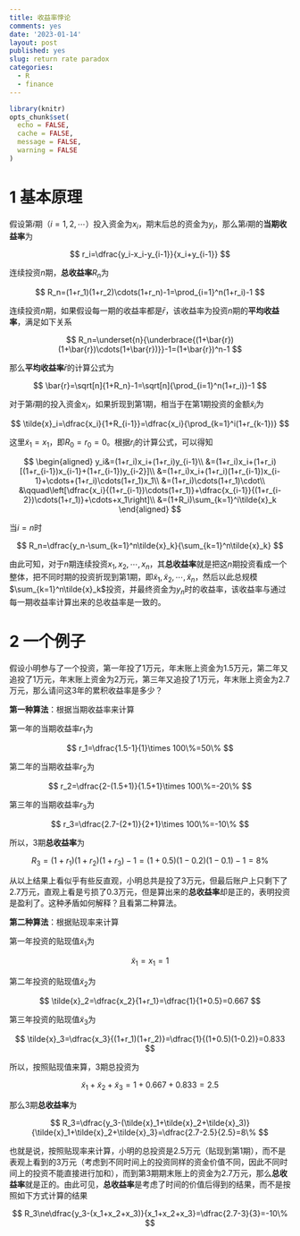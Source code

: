 ```yaml
---
title: 收益率悖论
comments: yes
date: '2023-01-14'
layout: post
published: yes
slug: return rate paradox
categories:
  - R
  - finance
---
```


```r
library(knitr)
opts_chunk$set(
  echo = FALSE,
  cache = FALSE,
  message = FALSE,
  warning = FALSE
)
```

# 1 基本原理

假设第$i$期（$i=1,\,2,\,\cdots$）投入资金为$x_i$，期末后总的资金为$y_i$，那么第$i$期的**当期收益率**为

$$
r_i=\dfrac{y_i-x_i-y_{i-1}}{x_i+y_{i-1}}
$$

连续投资$n$期，**总收益率**$R_n$为

$$
R_n=(1+r_1)(1+r_2)\cdots(1+r_n)-1=\prod_{i=1}^n(1+r_i)-1
$$

连续投资$n$期，如果假设每一期的收益率都是$\bar{r}$，该收益率为投资$n$期的**平均收益率**，满足如下关系

$$
R_n=\underset{n}{\underbrace{(1+\bar{r})(1+\bar{r})\cdots(1+\bar{r})}}-1=(1+\bar{r})^n-1
$$

那么**平均收益率**$\bar{r}$的计算公式为

$$
\bar{r}=\sqrt[n]{1+R_n}-1=\sqrt[n]{\prod_{i=1}^n(1+r_i)}-1
$$

<!--more-->

对于第$i$期的投入资金$x_i$，如果折现到第$1$期，相当于在第$1$期投资的金额$\tilde{x}_i$为

$$
\tilde{x}_i=\dfrac{x_i}{1+R_{i-1}}=\dfrac{x_i}{\prod_{k=1}^i(1+r_{k-1})}
$$

这里$\tilde{x}_1=x_1$，即$R_0=r_0=0$。根据$r_i$的计算公式，可以得知

$$
\begin{aligned}
y_i&=(1+r_i)x_i+(1+r_i)y_{i-1}\\
&=(1+r_i)x_i+(1+r_i)[(1+r_{i-1})x_{i-1}+(1+r_{i-1})y_{i-2}]\\
&=(1+r_i)x_i+(1+r_i)(1+r_{i-1})x_{i-1}+\cdots+(1+r_i)\cdots(1+r_1)x_1\\
&=(1+r_i)\cdots(1+r_1)\cdot\\
&\qquad\left[\dfrac{x_i}{(1+r_{i-1})\cdots(1+r_1)}+\dfrac{x_{i-1}}{(1+r_{i-2})\cdots(1+r_1)}+\cdots+x_1\right]\\
&=(1+R_i)\sum_{k=1}^i\tilde{x}_k
\end{aligned}
$$

当$i=n$时

$$
R_n=\dfrac{y_n-\sum_{k=1}^n\tilde{x}_k}{\sum_{k=1}^n\tilde{x}_k}
$$

由此可知，对于$n$期连续投资$x_1,\,x_2,\,\cdots,\,x_n$，其**总收益率**就是把这$n$期投资看成一个整体，把不同时期的投资折现到第$1$期，即$\tilde{x}_1,\,\tilde{x}_2,\,\cdots,\,\tilde{x}_n$，然后以此总规模$\sum_{k=1}^n\tilde{x}_k$投资，并最终资金为$y_n$时的收益率，该收益率与通过每一期收益率计算出来的总收益率是一致的。

# 2 一个例子

假设小明参与了一个投资，第一年投了1万元，年末账上资金为1.5万元，第二年又追投了1万元，年末账上资金为2万元，第三年又追投了1万元，年末账上资金为2.7万元，那么请问这3年的累积收益率是多少？

**第一种算法**：根据当期收益率来计算

第一年的当期收益率$r_1$为

$$
r_1=\dfrac{1.5-1}{1}\times 100\%=50\%
$$

第二年的当期收益率$r_2$为

$$
r_2=\dfrac{2-(1.5+1)}{1.5+1}\times 100\%=-20\%
$$

第三年的当期收益率$r_3$为

$$
r_3=\dfrac{2.7-(2+1)}{2+1}\times 100\%=-10\%
$$

所以，3期**总收益率**为

$$
R_3=(1+r_1)(1+r_2)(1+r_3)-1=(1+0.5)(1-0.2)(1-0.1)-1=8\%
$$

从以上结果上看似乎有些反直观，小明总共是投了3万元，但最后账户上只剩下了2.7万元，直观上看是亏损了0.3万元，但是算出来的**总收益率**却是正的，表明投资是盈利了。这种矛盾如何解释？且看第二种算法。

**第二种算法**：根据贴现率来计算

第一年投资的贴现值$\tilde{x}_1$为

$$
\tilde{x}_1=x_1=1
$$

第二年投资的贴现值$\tilde{x}_2$为

$$
\tilde{x}_2=\dfrac{x_2}{1+r_1}=\dfrac{1}{1+0.5}=0.667
$$

第三年投资的贴现值$\tilde{x}_3$为

$$
\tilde{x}_3=\dfrac{x_3}{(1+r_1)(1+r_2)}=\dfrac{1}{(1+0.5)(1-0.2)}=0.833
$$

所以，按照贴现值来算，3期总投资为

$$
\tilde{x}_1+\tilde{x}_2+\tilde{x}_3=1+0.667+0.833=2.5
$$

那么3期**总收益率**为

$$
R_3=\dfrac{y_3-(\tilde{x}_1+\tilde{x}_2+\tilde{x}_3)}{\tilde{x}_1+\tilde{x}_2+\tilde{x}_3}=\dfrac{2.7-2.5}{2.5}=8\%
$$

也就是说，按照贴现率来计算，小明的总投资是2.5万元（贴现到第1期），而不是表观上看到的3万元（考虑到不同时间上的投资同样的资金价值不同，因此不同时间上的投资不能直接进行加和），而到第3期期末账上的资金为2.7万元，那么**总收益率**就是正的。由此可见，**总收益率**是考虑了时间的价值后得到的结果，而不是按照如下方式计算的结果

$$
R_3\ne\dfrac{y_3-(x_1+x_2+x_3)}{x_1+x_2+x_3}=\dfrac{2.7-3}{3}=-10\%
$$

